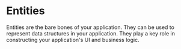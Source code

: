 # Entities

Entities are the bare bones of your application. They can be used to
represent data structures in your application. They play a key role in
constructing your application's UI and business logic.
